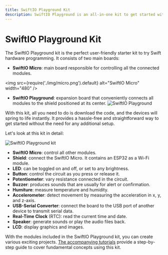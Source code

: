 ```yaml
---
title: SwiftIO Playground Kit
description: SwiftIO Playground is an all-in-one kit to get started with electronics and programming. You can write Swift code to make devices work and interact with the physical world.
---
```


# SwiftIO Playground Kit

The SwiftIO Playground kit is the perfect user-friendly starter kit to try Swift hardware programming. It consists of two main boards:

* **SwiftIO Micro**: main board responsible for controlling all the connected modules.

<img
  src={require('./img/micro.png').default}
  alt="SwiftIO Micro" width="480"
/>

* **SwiftIO Playground**: expansion board that conveniently connects all modules to the shield positioned at its center.
![SwiftIO Playground](img/playground.png)


With this kit, all you need to do is download the code, and the devices will spring to life instantly. It provides a hassle-free and straightforward way to get started without the need for any additional setup.

Let's look at this kit in detail:

![SwiftIO Playground kit](img/KitParts.png)

- **SwiftIO Micro**: control all other modules.
- **Shield**: connect the SwiftIO Micro. It contains an ESP32 as a Wi-Fi module.
- **LED**: can be toggled on and off, or set to any brightness.
- **Button**: control the circuit as you press or release it. 
- **Potentiometer**: vary resistance connected in the circuit.
- **Buzzer**: produces sounds that are usually for alert or confirmation.
- **Humiture**: measure temperature and humidity.
- **Accelerometer**: detect movement by measuring the acceleration in x, y, and z-axis.
- **USB-Serial Converter**: connect the board to the USB port of another device to transmit serial data.
- **Real-Time Clock** (RTC): read the current time and date.
- **Speaker**: generate sounds or play the audio files back.
- **LCD**: display graphics and images.

With the modules included in the SwiftIO Playground kit, you can create various exciting projects. [The accompanying tutorials](../../learn/introduction) provide a step-by-step guide to cover fundamental concepts using this kit. 